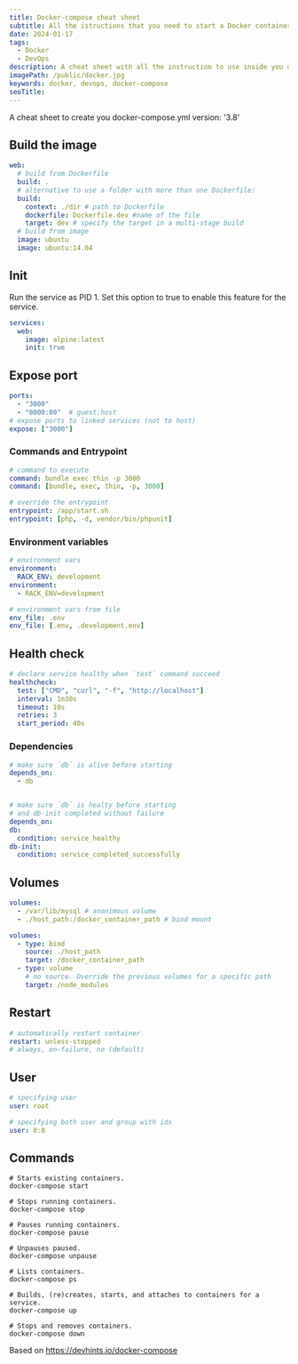```yaml
---
title: Docker-compose cheat sheet
subtitle: All the istructions that you need to start a Docker container
date: 2024-01-17
tags:
  - Docker
  - DevOps
description: A cheat sheet with all the instruction to use inside you docker-compose yaml file.
imagePath: /public/docker.jpg
keywords: docker, devops, docker-compose
seoTitle:
---
```


A cheat sheet to create you docker-compose.yml version: '3.8'

## Build the image

```yaml
web:
  # build from Dockerfile
  build: .
  # alternative to use a folder with more than one Dockerfile:
  build:
    context: ./dir # path to Dockerfile
    dockerfile: Dockerfile.dev #name of the file
    target: dev # specify the target in a multi-stage build
  # build from image
  image: ubuntu
  image: ubuntu:14.04
```
## Init
Run the service as PID 1. Set this option to true to enable this feature for the service.
```yaml
services:
  web:
    image: alpine:latest
    init: true
```

## Expose port

```yaml
ports:
  - "3000"
  - "8000:80"  # guest:host
# expose ports to linked services (not to host)
expose: ["3000"]
```

### Commands and Entrypoint

```yaml
# command to execute
command: bundle exec thin -p 3000
command: [bundle, exec, thin, -p, 3000]

# override the entrypoint
entrypoint: /app/start.sh
entrypoint: [php, -d, vendor/bin/phpunit]
```

### Environment variables

```yaml
# environment vars
environment:
  RACK_ENV: development
environment:
  - RACK_ENV=development

# environment vars from file
env_file: .env
env_file: [.env, .development.env]
```

## Health check

```yaml
# declare service healthy when `test` command succeed
healthcheck:
  test: ["CMD", "curl", "-f", "http://localhost"]
  interval: 1m30s
  timeout: 10s
  retries: 3
  start_period: 40s
```

### Dependencies

```yaml
# make sure `db` is alive before starting
depends_on:
  - db


# make sure `db` is healty before starting
# and db-init completed without failure
depends_on:
db:
  condition: service_healthy
db-init:
  condition: service_completed_successfully

```

## Volumes

```yaml
volumes:
  - /var/lib/mysql # anonimous volume
  - ./host_path:/docker_container_path # bind mount
```
```yaml
volumes:
  - type: bind
    source: ./host_path
    target: /docker_container_path
  - type: volume
    # no source. Override the previous volumes for a specific path
    target: /node_modules
```

## Restart

```yaml
# automatically restart container
restart: unless-stopped
# always, on-failure, no (default)
```

## User

```yaml
# specifying user
user: root
```

```yaml
# specifying both user and group with ids
user: 0:0
```
## Commands
``` shell
# Starts existing containers.
docker-compose start

# Stops running containers.
docker-compose stop

# Pauses running containers.
docker-compose pause

# Unpauses paused.
docker-compose unpause

# Lists containers.
docker-compose ps

# Builds, (re)creates, starts, and attaches to containers for a service.
docker-compose up

# Stops and removes containers.
docker-compose down
```


Based on https://devhints.io/docker-compose
